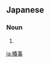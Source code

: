 ==Japanese==
{{ja-kanjitab|椿|事}}

===Noun===
{{ja-noun|ちんじ}}

# {{alternative form of|珍事|lang=ja}}

[[ja:椿事]]